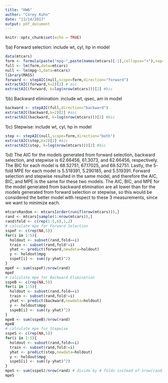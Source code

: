 ```yaml
---
title: "HW6"
author: "Corey Kuhn"
date: "11/14/2017"
output: pdf_document
---
```


```r
knitr::opts_chunk$set(echo = TRUE)
```

1)a) Forward selection: include wt, cyl, hp in model
```r
data(mtcars)
form <- formula(paste("mpg~",paste(names(mtcars)[-1],collapse="+"),sep=""))
full <- lm(form,data=mtcars)
null <- lm(mpg~1,data=mtcars)
library(MASS)
forward <- stepAIC(null,scope=form,direction="forward")
extractAIC(forward,k=2)[2] # aic
extractAIC(forward, k=log(nrow(mtcars)))[2] #bic
```

1)b) Backward elimination: include wt, qsec, am in model
```r
backward <- stepAIC(full,direction="backward")
extractAIC(backward,k=2)[2] #aic
extractAIC(backward, k=log(nrow(mtcars)))[2] #bic
```

1)c) Stepwise: include wt, cyl, hp in model
```r
step <- stepAIC(null,scope=form,direction="both")
extractAIC(step,k=2)[2] #aic
extractAIC(step, k=log(nrow(mtcars)))[2] #bic
```

1)d) The AIC for the models generated from forward selection, backward selection, and stepwise is 62.66456, 61.3073, and 62.66456, respectively. The BIC for each model is 68.52751, 67.17025, and 68.52751. Lastly, the 5-fold MPE for each model is 5.519391, 5.290185, and 5.519391. Forward selection and stepwise resulted in the same model, and therefore the AIC, BIC, and MPE is the same for these two models. The AIC, BIC, and MPE for the model generated from backward elimination are all lower than for the models generated from forward selection or stepwise, so this would be considered the better model with respect to these 3 measurements, since we want to minimize each.
```r
mtcarsRandom <- mtcars[order(runif(nrow(mtcars))),]
rand <- mtcars[sample(1:nrow(mtcars)),]
rand$fold <- c(rep(1:5,6),1,2)
# calculate mpe for Forward Selection
sspeF <- c(rep(NA,5))
for(i in 1:5){
  holdout <- subset(rand,fold==i)
  train <- subset(rand,fold!=i)
  yhat <- predict(forward,newdata=holdout)
  y <- holdout$mpg
  sspeF[i] <- sum((y-yhat)^2)
}
mpeF <- sum(sspeF)/nrow(rand)
mpeF
# calculate mpe for Backward Elimination
sspeB <- c(rep(NA,5))
for(i in 1:5){
  holdout <- subset(rand,fold==i)
  train <- subset(rand,fold!=i)
  yhat <- predict(backward,newdata=holdout)
  y <- holdout$mpg
  sspeB[i] <- sum((y-yhat)^2)
}
mpeB <- sum(sspeB)/nrow(rand)
mpeB
# calculate mpe for Stepwise
sspeS <- c(rep(NA,5))
for(i in 1:5){
  holdout <- subset(rand,fold==i)
  train <- subset(rand,fold!=i)
  yhat <- predict(step,newdata=holdout)
  y <- holdout$mpg
  sspeS[i] <- sum((y-yhat)^2)
}
mpeS <- sum(sspeS)/nrow(rand) # divide by # folds instead of nrow(rand)
mpeS
```


